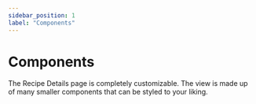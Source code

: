 ```yaml
---
sidebar_position: 1
label: "Components"
---
```


# Components

The Recipe Details page is completely customizable. 
The view is made up of many smaller components that can be styled to your liking.
